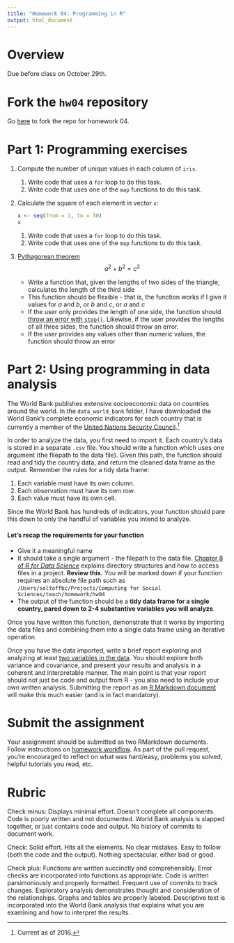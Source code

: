 ```yaml
---
title: "Homework 04: Programming in R"
output: html_document
---
```


# Overview

Due before class on October 29th.

# Fork the `hw04` repository

Go [here](https://github.com/uc-cfss/hw04) to fork the repo for homework 04.

# Part 1: Programming exercises

1. Compute the number of unique values in each column of `iris`.
    1. Write code that uses a `for` loop to do this task.
    1. Write code that uses one of the `map` functions to do this task.
1. Calculate the square of each element in vector `x`:

    ```r
    x <- seq(from = 1, to = 30)
    x
    ```
    
    1. Write code that uses a `for` loop to do this task.
    1. Write code that uses one of the `map` functions to do this task.
1. [Pythagorean theorem](https://en.wikipedia.org/wiki/Pythagorean_theorem)
    $$a^2 + b^2 = c^2$$
    * Write a function that, given the lengths of two sides of the triangle, calculates the length of the third side
    * This function should be flexible - that is, the function works if I give it values for $a$ and $b$, or $b$ and $c$, or $a$ and $c$
    * If the user only provides the length of one side, the function should [throw an error with `stop()`](http://r4ds.had.co.nz/functions.html). Likewise, if the user provides the lengths of all three sides, the function should throw an error.
    * If the user provides any values other than numeric values, the function should throw an error

# Part 2: Using programming in data analysis

The World Bank publishes extensive socioeconomic data on countries around the world. In the `data_world_bank` folder, I have downloaded the World Bank's complete economic indicators for each country that is currently a member of the [United Nations Security Council](http://www.un.org/en/sc/members/).^[Current as of 2016.]

In order to analyze the data, you first need to import it. Each country's data is stored in a separate `.csv` file. You should write a function which uses one argument (the filepath to the data file). Given this path, the function should read and tidy the country data, and return the cleaned data frame as the output. Remember the rules for a tidy data frame:

1. Each variable must have its own column.
1. Each observation must have its own row.
1. Each value must have its own cell.

Since the World Bank has hundreds of indicators, your function should pare this down to only the handful of variables you intend to analyze.

#### Let's recap the requirements for your function

* Give it a meaningful name
* It should take a single argument - the filepath to the data file. [Chapter 8 of *R for Data Science*](http://r4ds.had.co.nz/workflow-projects.html) explains directory structures and how to access files in a project. **Review this.** You will be marked down if your function requires an absolute file path such as `/Users/soltoffbc/Projects/Computing for Social Sciences/teach/homework/hw04`
* The output of the function should be a **tidy data frame for a single country, pared down to 2-4 substantive variables you will analyze**.

Once you have written this function, demonstrate that it works by importing the data files and combining them into a single data frame using an iterative operation.

Once you have the data imported, write a brief report exploring and analyzing at least [two variables in the data](http://data.worldbank.org/indicator). You should explore both variance and covariance, and present your results and analysis in a coherent and interpretable manner. The main point is that your report should not just be code and output from R - you also need to include your own written analysis. Submitting the report as an [R Markdown document](http://rmarkdown.rstudio.com/) will make this much easier (and is in fact mandatory).

# Submit the assignment

Your assignment should be submitted as two RMarkdown documents. Follow instructions on [homework workflow](hw00_homework_guidelines.html#homework_workflow). As part of the pull request, you're encouraged to reflect on what was hard/easy, problems you solved, helpful tutorials you read, etc.

# Rubric

Check minus: Displays minimal effort. Doesn't complete all components. Code is poorly written and not documented. World Bank analysis is slapped together, or just contains code and output. No history of commits to document work.

Check: Solid effort. Hits all the elements. No clear mistakes. Easy to follow (both the code and the output). Nothing spectacular, either bad or good.

Check plus: Functions are written succinctly and comprehensibly. Error checks are incorporated into functions as appropriate. Code is written parsimoniously and properly formatted. Frequent use of commits to track changes. Exploratory analysis demonstrates thought and consideration of the relationships. Graphs and tables are properly labeled. Descriptive text is incorporated into the World Bank analysis that explains what you are examining and how to interpret the results.
